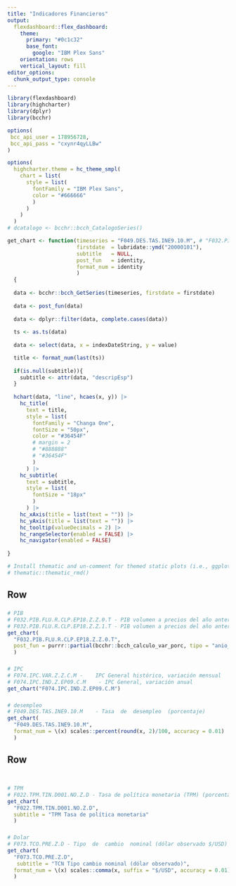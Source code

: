 ```yaml
---
title: "Indicadores Financieros"
output: 
  flexdashboard::flex_dashboard:
    theme:
      primary: "#0c1c32"
      base_font:
        google: "IBM Plex Sans"
    orientation: rows
    vertical_layout: fill
editor_options: 
  chunk_output_type: console
---
```


```r
library(flexdashboard)
library(highcharter)
library(dplyr)
library(bcchr)

options(
 bcc_api_user = 178956728,
 bcc_api_pass = "cxynr4qyLLBw"
)

options(
  highcharter.theme = hc_theme_smpl(
    chart = list(
      style = list(
        fontFamily = "IBM Plex Sans",
        color = "#666666"
        )
      )
    )
  )
# dcatalogo <- bcchr::bcch_CatalogoSeries()

get_chart <- function(timeseries = "F049.DES.TAS.INE9.10.M", # "F032.PIB.FLU.R.CLP.EP18.Z.Z.0.T",
                      firstdate  = lubridate::ymd("20000101"),
                      subtitle   = NULL,
                      post_fun   = identity,
                      format_num = identity
                      )
  {
  
  data <- bcchr::bcch_GetSeries(timeseries, firstdate = firstdate)
  
  data <- post_fun(data)
  
  data <- dplyr::filter(data, complete.cases(data))
  
  ts <- as.ts(data)
  
  data <- select(data, x = indexDateString, y = value)

  title <- format_num(last(ts))
  
  if(is.null(subtitle)){
    subtitle <- attr(data, "descripEsp")
  }
  
  hchart(data, "line", hcaes(x, y)) |>
    hc_title(
      text = title, 
      style = list(
        fontFamily = "Changa One",
        fontSize = "50px",
        color = "#36454F"
        # margin = 2
        # "#888888"
        # "#36454F"
        )
      ) |>
    hc_subtitle(
      text = subtitle,
      style = list(
        fontSize = "18px"
        )
      ) |>
    hc_xAxis(title = list(text = "")) |>
    hc_yAxis(title = list(text = "")) |>
    hc_tooltip(valueDecimals = 2) |>
    hc_rangeSelector(enabled = FALSE) |>
    hc_navigator(enabled = FALSE)
  
}

# Install thematic and un-comment for themed static plots (i.e., ggplot2)
# thematic::thematic_rmd()
```

Row 
-----------------------------------------------------------------------

###

```r
# PIB
# F032.PIB.FLU.R.CLP.EP18.Z.Z.0.T - PIB volumen a precios del año anterior encadenado
# F032.PIB.FLU.R.CLP.EP18.Z.Z.1.T - PIB volumen a precios del año anterior encadenado (desestacionalizado)
get_chart(
  "F032.PIB.FLU.R.CLP.EP18.Z.Z.0.T", 
  post_fun = purrr::partial(bcchr::bcch_calculo_var_porc, tipo = "anio_anterior")
  )
```

###

```r
# IPC
# F074.IPC.VAR.Z.Z.C.M -	IPC General histórico, variación mensual
# F074.IPC.IND.Z.EP09.C.M	 - IPC General, variación anual
get_chart("F074.IPC.IND.Z.EP09.C.M")
```

###

```r
# desempleo
# F049.DES.TAS.INE9.10.M	- Tasa  de  desempleo  (porcentaje)
get_chart(
  "F049.DES.TAS.INE9.10.M",
  format_num = \(x) scales::percent(round(x, 2)/100, accuracy = 0.01)
  )
```

Row
-----------------------------------------------------------------------

###

```r

```

###

```r
# TPM
# F022.TPM.TIN.D001.NO.Z.D - Tasa de política monetaria (TPM) (porcentaje)
get_chart(
  "F022.TPM.TIN.D001.NO.Z.D",
  subtitle = "TPM Tasa de política monetaria"
  )
```

###

```r
# Dolar
# F073.TCO.PRE.Z.D - Tipo  de  cambio  nominal (dólar observado $/USD)        
get_chart(
  "F073.TCO.PRE.Z.D",
   subtitle = "TCN Tipo cambio nominal (dólar observado)",
  format_num = \(x) scales::comma(x, suffix = "$/USD", accuracy = 0.01)
  )
```


